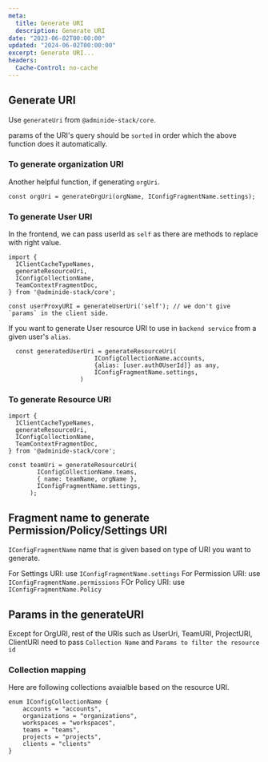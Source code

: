 ```yaml
---
meta:
  title: Generate URI
  description: Generate URI
date: "2023-06-02T00:00:00"
updated: "2024-06-02T00:00:00"
excerpt: Generate URI...
headers:
  Cache-Control: no-cache
---
```


## Generate URI

Use `generateUri` from `@adminide-stack/core`.

params of the URI's query should be `sorted` in order which the above function does it automatically.

### To generate organization URI

Another helpful function, if generating `orgUri`.

```
const orgUri = generateOrgUri(orgName, IConfigFragmentName.settings);

```

### To generate User URI

In the frontend, we can pass userId as `self` as there are methods to replace with right value.

```
import {
  IClientCacheTypeNames,
  generateResourceUri,
  IConfigCollectionName,
  TeamContextFragmentDoc,
} from '@adminide-stack/core';

const userProxyURI = generateUserUri('self'); // we don't give `params` in the client side.
```

If you want to generate User resource URI to use in `backend service` from a given user's `alias`.

```
  const generatedUserUri = generateResourceUri(
                        IConfigCollectionName.accounts,
                        {alias: [user.auth0UserId]} as any,
                        IConfigFragmentName.settings,
                    )
```

### To generate Resource URI

```
import {
  IClientCacheTypeNames,
  generateResourceUri,
  IConfigCollectionName,
  TeamContextFragmentDoc,
} from '@adminide-stack/core';

const teamUri = generateResourceUri(
        IConfigCollectionName.teams,
        { name: teamName, orgName },
        IConfigFragmentName.settings,
      );
```

## Fragment name to generate Permission/Policy/Settings URI

`IConfigFragmentName` name that is given based on type of URI you want to generate.

For Settings URI: use `IConfigFragmentName.settings`
For Permission URI: use `IConfigFragmentName.permissions`
FOr Policy URI: use `IConfigFragmentName.Policy`

## Params in the generateURI

Except for OrgURI, rest of the URIs such as UserUri, TeamURI, ProjectURI, ClientURI need to pass `Collection Name` and `Params to filter the resource id`

### Collection mapping

Here are following collections avaialble based on the resource URI.

```
enum IConfigCollectionName {
    accounts = "accounts",
    organizations = "organizations",
    workspaces = "workspaces",
    teams = "teams",
    projects = "projects",
    clients = "clients"
}
```
